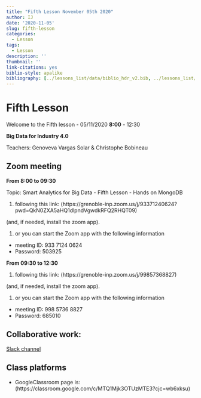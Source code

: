```yaml
---
title: "Fifth Lesson November 05th 2020"
author: IJ
date: '2020-11-05'
slug: fifth-lesson
categories:
  - Lesson
tags:
  - Lesson
description: ''
thumbnail: ''
link-citations: yes
biblio-style: apalike
bibliography: [../lessons_list/data/biblio_hdr_v2.bib, ../lessons_list/data/Liste_Publi3.bib, ../lessons_list/data/biblio_SABD.bib]
---
```


# Fifth Lesson

Welcome to the Fifth lesson - 05/11/2020 **8:00** - 12:30

**Big Data for Industry 4.0**

Teachers: Genoveva Vargas Solar & Christophe Bobineau


## Zoom meeting

**From 8:00 to 09:30**

Topic: Smart Analytics for Big Data - Fifth Lesson - Hands on MongoDB

1. following this link: (https://grenoble-inp.zoom.us/j/93371240624?pwd=QkN0ZXA5aHQ1dlpndVgwdkRFQ2RHQT09)

(and, if needed, install the zoom app).

1. or you can start the Zoom app with the following information
  + meeting ID:  933 7124 0624
  + Password:  503925
  
**From 09:30 to 12:30**

1. following this link: (https://grenoble-inp.zoom.us/j/99857368827)

(and, if needed, install the zoom app).

1. or you can start the Zoom app with the following information
  + meeting ID: 998 5736 8827
  + Password: 685010


## Collaborative work:

[Slack channel](https://join.slack.com/t/grenobleinpgn-eu88686/shared_invite/zt-hfx5moad-TVv1JsL6coPWuLbJZe~v3g)


## Class platforms

- GoogleClassroom page is: (https://classroom.google.com/c/MTQ1Mjk3OTUzMTE3?cjc=wb6xksu)




